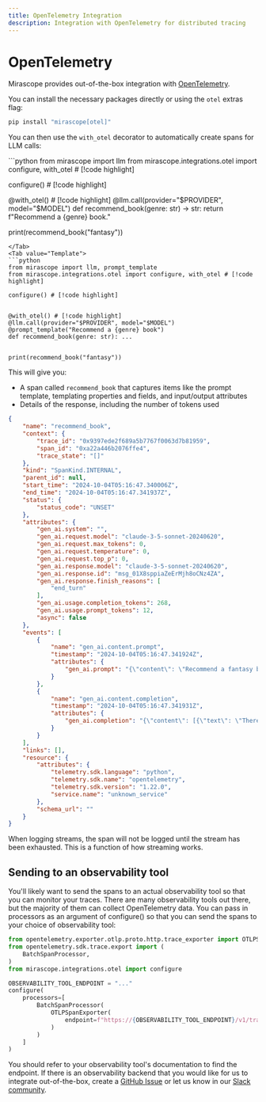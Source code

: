 ```yaml
---
title: OpenTelemetry Integration
description: Integration with OpenTelemetry for distributed tracing
---
```


# OpenTelemetry

Mirascope provides out-of-the-box integration with [OpenTelemetry](https://opentelemetry.io/).

You can install the necessary packages directly or using the `otel` extras flag:

```bash
pip install "mirascope[otel]"
```

You can then use the `with_otel` decorator to automatically create spans for LLM calls:

<TabbedSection>
<Tab value="Shorthand">
```python
from mirascope import llm
from mirascope.integrations.otel import configure, with_otel # [!code highlight]

configure() # [!code highlight]


@with_otel() # [!code highlight]
@llm.call(provider="$PROVIDER", model="$MODEL")
def recommend_book(genre: str) -> str:
    return f"Recommend a {genre} book."


print(recommend_book("fantasy"))

```
</Tab>
<Tab value="Template">
```python
from mirascope import llm, prompt_template
from mirascope.integrations.otel import configure, with_otel # [!code highlight]

configure() # [!code highlight]


@with_otel() # [!code highlight]
@llm.call(provider="$PROVIDER", model="$MODEL")
@prompt_template("Recommend a {genre} book")
def recommend_book(genre: str): ...


print(recommend_book("fantasy"))

```
</Tab>
</TabbedSection>

<Info defaultOpen={false} collapsible={true}>
This will give you:

- A span called `recommend_book` that captures items like the prompt template, templating properties and fields, and input/output attributes
- Details of the response, including the number of tokens used

```json
{
    "name": "recommend_book",
    "context": {
        "trace_id": "0x9397ede2f689a5b7767f0063d7b81959",
        "span_id": "0xa22a446b2076ffe4",
        "trace_state": "[]"
    },
    "kind": "SpanKind.INTERNAL",
    "parent_id": null,
    "start_time": "2024-10-04T05:16:47.340006Z",
    "end_time": "2024-10-04T05:16:47.341937Z",
    "status": {
        "status_code": "UNSET"
    },
    "attributes": {
        "gen_ai.system": "",
        "gen_ai.request.model": "claude-3-5-sonnet-20240620",
        "gen_ai.request.max_tokens": 0,
        "gen_ai.request.temperature": 0,
        "gen_ai.request.top_p": 0,
        "gen_ai.response.model": "claude-3-5-sonnet-20240620",
        "gen_ai.response.id": "msg_01X8sppiaZeErMjh8oCNz4ZA",
        "gen_ai.response.finish_reasons": [
            "end_turn"
        ],
        "gen_ai.usage.completion_tokens": 268,
        "gen_ai.usage.prompt_tokens": 12,
        "async": false
    },
    "events": [
        {
            "name": "gen_ai.content.prompt",
            "timestamp": "2024-10-04T05:16:47.341924Z",
            "attributes": {
                "gen_ai.prompt": "{\"content\": \"Recommend a fantasy book\", \"role\": \"user\"}"
            }
        },
        {
            "name": "gen_ai.content.completion",
            "timestamp": "2024-10-04T05:16:47.341931Z",
            "attributes": {
                "gen_ai.completion": "{\"content\": [{\"text\": \"There are many great fantasy books to choose from, but here's a popular recommendation:\\n\\n\\\"The Name of the Wind\\\" by Patrick Rothfuss\\n\\nThis is the first book in \\\"The Kingkiller Chronicle\\\" series. It's a beautifully written, engaging story that follows the life of Kvothe, a legendary wizard, warrior, and musician. The book is known for its rich world-building, complex magic system, and compelling characters.\\n\\nOther excellent fantasy recommendations include:\\n\\n1. \\\"The Lord of the Rings\\\" by J.R.R. Tolkien\\n2. \\\"A Game of Thrones\\\" by George R.R. Martin\\n3. \\\"The Way of Kings\\\" by Brandon Sanderson\\n4. \\\"The Lies of Locke Lamora\\\" by Scott Lynch\\n5. \\\"The Night Circus\\\" by Erin Morgenstern\\n6. \\\"Mistborn: The Final Empire\\\" by Brandon Sanderson\\n7. \\\"The Wizard of Earthsea\\\" by Ursula K. Le Guin\\n\\nThese books cater to different tastes within the fantasy genre, so you might want to read a brief synopsis of each to see which one appeals to you most.\", \"type\": \"text\"}], \"role\": \"assistant\"}"
            }
        }
    ],
    "links": [],
    "resource": {
        "attributes": {
            "telemetry.sdk.language": "python",
            "telemetry.sdk.name": "opentelemetry",
            "telemetry.sdk.version": "1.22.0",
            "service.name": "unknown_service"
        },
        "schema_url": ""
    }
}
```
</Info>

<Note defaultOpen={false} collapsible={true} title="Handling streams">
  When logging streams, the span will not be logged until the stream has been exhausted. This is a function of how streaming works.
</Note>

## Sending to an observability tool

You'll likely want to send the spans to an actual observability tool so that you can monitor your traces. There are many observability tools out there, but the majority of them can collect OpenTelemetry data. You can pass in processors as an argument of configure() so that you can send the spans to your choice of observability tool:

```python
from opentelemetry.exporter.otlp.proto.http.trace_exporter import OTLPSpanExporter
from opentelemetry.sdk.trace.export import (
    BatchSpanProcessor,
)
from mirascope.integrations.otel import configure

OBSERVABILITY_TOOL_ENDPOINT = "..."
configure(
    processors=[
        BatchSpanProcessor(
            OTLPSpanExporter(
                endpoint=f"https://{OBSERVABILITY_TOOL_ENDPOINT}/v1/traces",
            )
        )
    ]
)
```

You should refer to your observability tool's documentation to find the endpoint. 
If there is an observability backend that you would like for us to integrate out-of-the-box,
create a [GitHub Issue](https://github.com/Mirascope/mirascope/issues)
or let us know in our [Slack community](https://join.slack.com/t/mirascope-community/shared_invite/zt-2ilqhvmki-FB6LWluInUCkkjYD3oSjNA).


